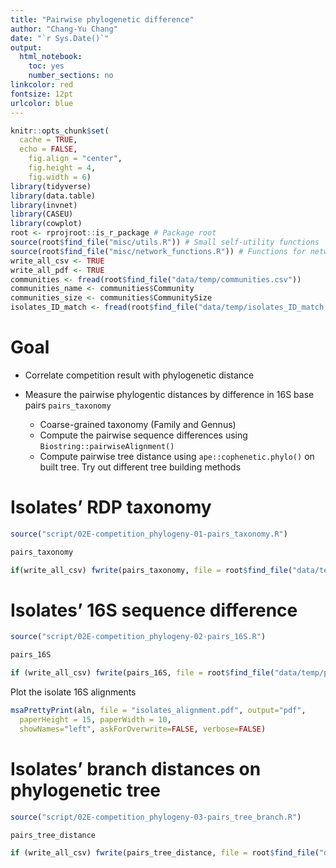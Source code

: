 ```yaml
---
title: "Pairwise phylogenetic difference"
author: "Chang-Yu Chang"
date: "`r Sys.Date()`"
output:
  html_notebook:
    toc: yes
    number_sections: no
linkcolor: red
fontsize: 12pt
urlcolor: blue
---
```


```r
knitr::opts_chunk$set(
  cache = TRUE, 
  echo = FALSE,
	fig.align = "center",
	fig.height = 4,
	fig.width = 6)
library(tidyverse)
library(data.table)
library(invnet)
library(CASEU)
library(cowplot)
root <- rprojroot::is_r_package # Package root
source(root$find_file("misc/utils.R")) # Small self-utility functions
source(root$find_file("misc/network_functions.R")) # Functions for network analysis
write_all_csv <- TRUE
write_all_pdf <- TRUE
communities <- fread(root$find_file("data/temp/communities.csv"))
communities_name <- communities$Community
communities_size <- communities$CommunitySize
isolates_ID_match <- fread(root$find_file("data/temp/isolates_ID_match.csv"))
```


# Goal

- Correlate competition result with phylogenetic distance

- Measure the pairwise phylogentic distances by difference in 16S base pairs `pairs_taxonomy`
    - Coarse-grained taxonomy (Family and Gennus)
    - Compute the pairwise sequence differences using `Biostring::pairwiseAlignment()` 
    - Compute pairwise tree distance using `ape::cophenetic.phylo()` on built tree. Try out different tree building methods


# Isolates' RDP taxonomy

```r
source("script/02E-competition_phylogeny-01-pairs_taxonomy.R")
```

```r
pairs_taxonomy
```


```r
if(write_all_csv) fwrite(pairs_taxonomy, file = root$find_file("data/temp/pairs_taxonomy.csv"))
```



# Isolates' 16S sequence difference


```r
source("script/02E-competition_phylogeny-02-pairs_16S.R")
```

```r
pairs_16S
```

```r
if (write_all_csv) fwrite(pairs_16S, file = root$find_file("data/temp/pairs_16S.csv"))
```

Plot the isolate 16S alignments

```r
msaPrettyPrint(aln, file = "isolates_alignment.pdf", output="pdf", 
  paperHeight = 15, paperWidth = 10,
  showNames="left", askForOverwrite=FALSE, verbose=FALSE)
```


# Isolates' branch distances on phylogenetic tree

```r
source("script/02E-competition_phylogeny-03-pairs_tree_branch.R")
```

```r
pairs_tree_distance
```

```r
if (write_all_csv) fwrite(pairs_tree_distance, file = root$find_file("data/temp/pairs_tree_distance.csv"))
```












